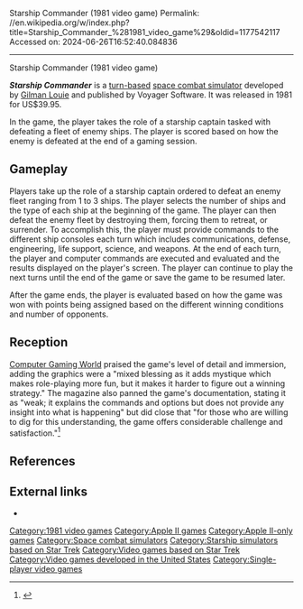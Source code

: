 Starship Commander (1981 video game)
Permalink: //en.wikipedia.org/w/index.php?title=Starship_Commander_%281981_video_game%29&oldid=1177542117
Accessed on: 2024-06-26T16:52:40.084836



------
Starship Commander (1981 video game)
{{Short description|1981 video game}}
{{About|the 1981 video game|the 2017 game of the same name|Starship Commander}}
{{Infobox video game
| title        = Starship Commander
| image = Starship Commander cover.jpg
| developer    = [[Gilman Louie]]
| publisher    = Voyager Software
| platforms    = [[Apple II series|Apple II]]
| released     = 1981
| genre        = [[Space combat simulator]], [[Turn-based tactics]]
| modes        = [[Single-player]]
}}

'''''Starship Commander''''' is a [[Turn-based tactics|turn-based]] [[space combat simulator]] developed by [[Gilman Louie]] and published by Voyager Software.  It was released in 1981 for US$39.95.

In the game, the player takes the role of a starship captain tasked with defeating a fleet of enemy ships.  The player is scored based on how the enemy is defeated at the end of a gaming session.

==Gameplay==
Players take up the role of a starship captain ordered to defeat an enemy fleet ranging from 1 to 3 ships.  The player selects the number of ships and the type of each ship at the beginning of the game.  The player can then defeat the enemy fleet by destroying them, forcing them to retreat, or surrender.  To accomplish this, the player must provide commands to the different ship consoles each turn which includes communications, defense, engineering, life support, science, and weapons.  At the end of each turn, the player and computer commands are executed and evaluated and the results displayed on the player's screen.  The player can continue to play the next turns until the end of the game or save the game to be resumed later.

After the game ends, the player is evaluated based on how the game was won with points being assigned based on the different winning conditions and number of opponents.

==Reception==
[[Computer Gaming World]] praised the game's level of detail and immersion, adding the graphics were a "mixed blessing as it adds mystique which makes role-playing more fun, but it makes it harder to figure out a winning strategy."  The magazine also panned the game's documentation, stating it as "weak; it explains the commands and options but does not provide any insight into what is happening" but did close that "for those who are willing to dig for this understanding, the game offers considerable challenge and satisfaction."<ref name=cgwjulaug1982>{{cite magazine
 |last=Proctor
 |first=Bob
 |title=Starship Commander: A Review 
 |magazine=[[Computer Gaming World]] 
 |publisher=Golden Empire Publications
 |date=July 1982 
 |url=http://www.cgwmuseum.org/galleries/index.php?year=1982&pub=2&id=5 
 |access-date=June 6, 2017 
 |archive-url=
 |archive-date=
 |pages=20–21
}}
</ref>

==References==
{{Reflist}}

==External links==
*{{Internet Archive game|a2_Starship_Commander_1981_Voyager}}

[[Category:1981 video games]]
[[Category:Apple II games]]
[[Category:Apple II-only games]]
[[Category:Space combat simulators]]
[[Category:Starship simulators based on Star Trek]]
[[Category:Video games based on Star Trek]]
[[Category:Video games developed in the United States]]
[[Category:Single-player video games]]


{{simulation-videogame-stub}}